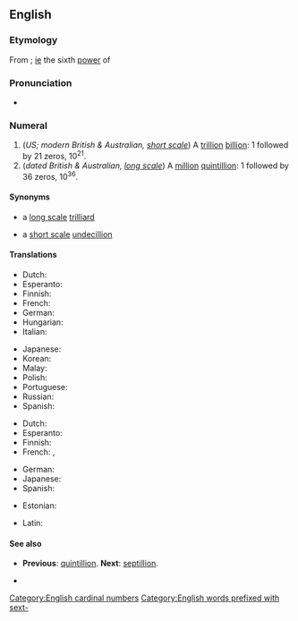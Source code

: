 {{also|Sextillion}}
==English==

===Etymology===
From {{confix|en|sext|gloss1=six|illion}}; [[ie]] the sixth [[power]] of

===Pronunciation===
* {{rhymes|en|ɪljən}}

===Numeral===
{{head|en|numeral}}

# (''US; modern British & Australian, [[w:Long and short scales|short scale]]'') A [[trillion]] [[billion]]: 1 followed by 21 zeros, 10<sup>21</sup>.
# (''dated British & Australian, [[w:Long and short scales|long scale]]'') A [[million]] [[quintillion]]: 1 followed by 36 zeros, 10<sup>36</sup>.

====Synonyms====
* {{sense|10<sup>21</sup>}} a [[w:Long and short scales|long scale]] [[trilliard]]
* {{sense|10<sup>36</sup>}} a [[w:Long and short scales|short scale]] [[undecillion]]

====Translations====
{{trans-top-also|a trillion billion, 10<sup>21</sup>|trilliard|id=10^21}}
* Dutch: {{t+|nl|triljard}}
* Esperanto: {{t|eo|triiliardo}}
* Finnish: {{t|fi|triljardi}}
* French: {{t+|fr|trilliard}}
* German: {{t+|de|Trilliarde}}
* Hungarian: {{t|hu|trilliárd}}
* Italian: {{t+|it|triliardo}}
{{trans-mid}}
* Japanese: {{t|ja|十垓|tr=jū-gai}}
* Korean: {{t|ko|십해}}
* Malay: {{t|ms|sekstilion}}
* Polish: {{t+|pl|tryliard|m}}
* Portuguese: {{t+|pt|sextilhão}}
* Russian: {{t+|ru|секстиллио́н|m}}
* Spanish: {{t|es|mil trillones}}
{{trans-bottom}}

{{trans-top-also|a million quintillion, 10<sup>36</sup>|undecillion|id=10^36}}
* Dutch: {{t+|nl|sextiljoen}}
* Esperanto: {{t|eo|sesiliono}}
* Finnish: {{t+|fi|sekstiljoona}}
* French: {{t+|fr|frantic}}, {{t+|fr|sextillion}}
{{trans-mid}}
* German: {{t+|de|Sextillion}}
* Japanese: {{t|ja|一澗|tr=ikkan}}
* Spanish: {{t+|es|sextillón}}
{{trans-bottom}}

{{checktrans-top}}
* Estonian: {{t-check|et|sekstiljon}}
{{trans-mid}}
* Latin: {{t-check|la|sextillio}}
{{trans-bottom}}

====See also====
* {{qualifier|short and long scale}} '''Previous''': [[quintillion]]. '''Next''': [[septillion]].
* {{l|en|zetta-}}

[[Category:English cardinal numbers]]
[[Category:English words prefixed with sext-]]